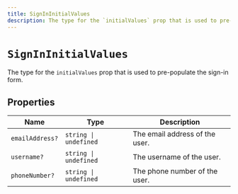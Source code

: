 ```yaml
---
title: SignInInitialValues
description: The type for the `initialValues` prop that is used to pre-populate the sign-in form.
---
```


# `SignInInitialValues`

The type for the `initialValues` prop that is used to pre-populate the sign-in form.

## Properties

| Name | Type | Description |
| --- | --- | --- |
| `emailAddress?` | `string \| undefined` | The email address of the user. |
| `username?` | `string \| undefined` | The username of the user. |
| `phoneNumber?` | `string \| undefined` | The phone number of the user. |